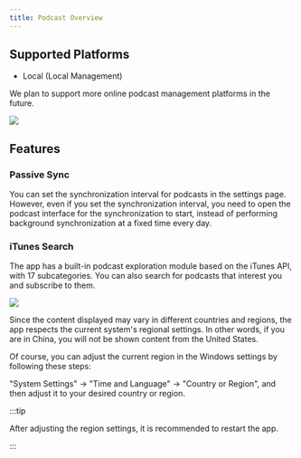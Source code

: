 ```yaml
---
title: Podcast Overview
---
```



## Supported Platforms

- Local (Local Management)

We plan to support more online podcast management platforms in the future.

<img src={podcast} />

## Features

### Passive Sync

You can set the synchronization interval for podcasts in the settings page. However, even if you set the synchronization interval, you need to open the podcast interface for the synchronization to start, instead of performing background synchronization at a fixed time every day.

### iTunes Search

The app has a built-in podcast exploration module based on the iTunes API, with 17 subcategories. You can also search for podcasts that interest you and subscribe to them.

<img src={explore} />

Since the content displayed may vary in different countries and regions, the app respects the current system's regional settings. In other words, if you are in China, you will not be shown content from the United States.

Of course, you can adjust the current region in the Windows settings by following these steps:

"System Settings" -> "Time and Language" -> "Country or Region", and then adjust it to your desired country or region.

:::tip

After adjusting the region settings, it is recommended to restart the app.

:::